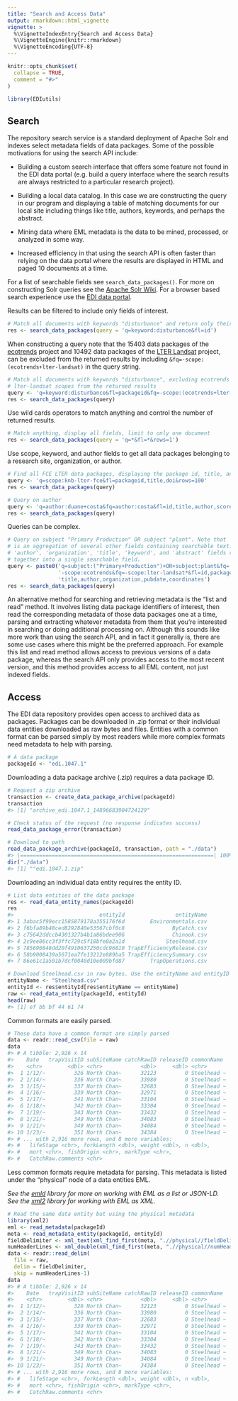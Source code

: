 ```yaml
---
title: "Search and Access Data"
output: rmarkdown::html_vignette
vignette: >
  %\VignetteIndexEntry{Search and Access Data}
  %\VignetteEngine{knitr::rmarkdown}
  %\VignetteEncoding{UTF-8}
---
```


```r
knitr::opts_chunk$set(
  collapse = TRUE,
  comment = "#>"
)
```

```r
library(EDIutils)
```

## Search

The repository search service is a standard deployment of Apache Solr and indexes select metadata fields of data packages. Some of the possible motivations for using the search API include:

* Building a custom search interface that offers some feature not found in the EDI data portal (e.g. build a query interface where the search results are always restricted to a particular research project).

* Building a local data catalog. In this case we are constructing the query in our program and displaying a table of matching documents for our local site including things like title, authors, keywords, and perhaps the abstract. 

* Mining data where EML metadata is the data to be mined, processed, or analyzed in some way.

* Increased efficiency in that using the search API is often faster than relying on the data portal where the results are displayed in HTML and paged 10 documents at a time.

For a list of searchable fields see `search_data_packages()`. For more on constructing Solr queries see the [Apache Solr Wiki](https://cwiki.apache.org/confluence/display/solr/). For a browser based search experience use the [EDI data portal](https://portal.edirepository.org/nis/advancedSearch.jsp).

Results can be filtered to include only fields of interest.

```r
# Match all documents with keywords "disturbance" and return only their IDs
res <- search_data_packages(query = 'q=keyword:disturbance&fl=id')
```

When constructing a query note that the 15403 data packages of the [ecotrends](https://lternet.edu/the-ecotrends-project/) project and 10492 data packages of the [LTER Landsat](https://lternet.edu/lter-remote-sensing-and-geographic-information-system-data/) project, can be excluded from the returned results by including `&fq=-scope:(ecotrends+lter-landsat)` in the query string.

```r
# Match all documents with keywords "disturbance", excluding ecotrends and 
# lter-landsat scopes from the returned results
query <- 'q=keyword:disturbance&fl=packageid&fq=-scope:(ecotrends+lter-landsat)'
res <- search_data_packages(query)
```

Use wild cards operators to match anything and control the number of returned results.

```r
# Match anything, display all fields, limit to only one document
res <- search_data_packages(query = 'q=*&fl=*&rows=1')
```

Use scope, keyword, and author fields to get all data packages belonging to a research site, organization, or author.

```r
# Find all FCE LTER data packages, displaying the package id, title, and DOI
query <- 'q=scope:knb-lter-fce&fl=packageid,title,doi&rows=100'
res <- search_data_packages(query)

# Query on author
query <- 'q=author:duane+costa&fq=author:costa&fl=id,title,author,score'
res <- search_data_packages(query)
```

Queries can be complex.

```r
# Query on subject "Primary Production" OR subject "plant". Note that 'subject'
# is an aggregation of several other fields containing searchable text: 
# 'author', 'organization', 'title', 'keyword', and 'abstract' fields rolled
# together into a single searchable field.
query <- paste0('q=subject:("Primary+Production")+OR+subject:plant&fq=',
                '-scope:ecotrends&fq=-scope:lter-landsat*&fl=id,packageid,',
                'title,author,organization,pubdate,coordinates')
res <- search_data_packages(query)
```

An alternative method for searching and retrieving metadata is the "list and read" method. It involves listing data package identifiers of interest, then read the corresponding metadata of those data packages one at a time, parsing and extracting whatever metadata from them that you're interested in searching or doing additional processing on. Although this sounds like more work than using the search API, and in fact it generally is, there are some use cases where this might be the preferred approach. For example this list and read method allows access to previous versions of a data package, whereas the search API only provides access to the most recent version, and this method provides access to all EML content, not just indexed fields.

## Access

The EDI data repository provides open access to archived data as packages. Packages can be downloaded in .zip format or their individual data entities downloaded as raw bytes and files. Entities with a common format can be parsed simply by most readers while more complex formats need metadata to help with parsing.

```r
# A data package
packageId <- "edi.1047.1"
```

Downloading a data package archive (.zip) requires a data package ID.

```r
# Request a zip archive
transaction <- create_data_package_archive(packageId)
transaction
#> [1] "archive_edi.1047.1_14896683904724129"

# Check status of the request (no response indicates success)
read_data_package_error(transaction)

# Download to path
read_data_package_archive(packageId, transaction, path = "./data")
#> |=============================================================| 100%
dir("./data")
#> [1] ""edi.1047.1.zip"
```

Downloading an individual data entity requires the entity ID.

```r
# List data entities of the data package
res <- read_data_entity_names(packageId)
res
#>                           entityId                entityName
#> 1 3abac5f99ecc1585879178a355176f6d        Environmentals.csv
#> 2 f6bfa89b48ced8292840e53567cbf0c8               ByCatch.csv
#> 3 c75642ddccb4301327b4b1a86bdee906               Chinook.csv
#> 4 2c9ee86cc3f3ffc729c5f18bfe0a2a1d             Steelhead.csv
#> 5 785690848dd20f4910637250cdc96819 TrapEfficiencyRelease.csv
#> 6 58b9000439a5671ea7fe13212e889ba5 TrapEfficiencySummary.csv
#> 7 86e61c1a501b7dcf0040d10e009bfd87        TrapOperations.csv

# Download Steelhead.csv in raw bytes. Use the entityName and entityID as keys.
entityName <- "Steelhead.csv"
entityId <- res$entityId[res$entityName == entityName]
raw <- read_data_entity(packageId, entityId)
head(raw)
#> [1] ef bb bf 44 61 74
```

Common formats are easily parsed.

```r
# These data have a common format are simply parsed
data <- readr::read_csv(file = raw)
data
#> # A tibble: 2,926 x 14
#>    Date   trapVisitID subSiteName catchRawID releaseID commonName 
#>    <chr>        <dbl> <chr>            <dbl>     <dbl> <chr>      
#>  1 1/12/~         326 North Chan~      32123         0 Steelhead ~
#>  2 1/14/~         336 North Chan~      33980         0 Steelhead ~
#>  3 1/15/~         337 North Chan~      32683         0 Steelhead ~
#>  4 1/16/~         339 North Chan~      32971         0 Steelhead ~
#>  5 1/17/~         341 North Chan~      33104         0 Steelhead ~
#>  6 1/18/~         342 North Chan~      33304         0 Steelhead ~
#>  7 1/19/~         343 North Chan~      33432         0 Steelhead ~
#>  8 1/21/~         349 North Chan~      34083         0 Steelhead ~
#>  9 1/21/~         349 North Chan~      34084         0 Steelhead ~
#> 10 1/23/~         351 North Chan~      34384         0 Steelhead ~
#> # ... with 2,916 more rows, and 8 more variables:
#> #   lifeStage <chr>, forkLength <dbl>, weight <dbl>, n <dbl>,
#> #   mort <chr>, fishOrigin <chr>, markType <chr>,
#> #   CatchRaw.comments <chr>
```

Less common formats require metadata for parsing. This metadata is listed under the "physical" node of a data entities EML.

_See the [emld](https://CRAN.R-project.org/package=emld) library for more on working with EML as a list or JSON-LD. See the [xml2](https://CRAN.R-project.org/package=xml2) library for working with EML as XML._

```r
# Read the same data entity but using the physical metadata
library(xml2)
eml <- read_metadata(packageId)
meta <- read_metadata_entity(packageId, entityId)
fieldDelimiter <- xml_text(xml_find_first(meta, ".//physical//fieldDelimiter"))
numHeaderLines <- xml_double(xml_find_first(meta, ".//physical//numHeaderLines"))
data <- readr::read_delim(
  file = raw, 
  delim = fieldDelimiter, 
  skip = numHeaderLines-1)
data
#> # A tibble: 2,926 x 14
#>    Date   trapVisitID subSiteName catchRawID releaseID commonName 
#>    <chr>        <dbl> <chr>            <dbl>     <dbl> <chr>      
#>  1 1/12/~         326 North Chan~      32123         0 Steelhead ~
#>  2 1/14/~         336 North Chan~      33980         0 Steelhead ~
#>  3 1/15/~         337 North Chan~      32683         0 Steelhead ~
#>  4 1/16/~         339 North Chan~      32971         0 Steelhead ~
#>  5 1/17/~         341 North Chan~      33104         0 Steelhead ~
#>  6 1/18/~         342 North Chan~      33304         0 Steelhead ~
#>  7 1/19/~         343 North Chan~      33432         0 Steelhead ~
#>  8 1/21/~         349 North Chan~      34083         0 Steelhead ~
#>  9 1/21/~         349 North Chan~      34084         0 Steelhead ~
#> 10 1/23/~         351 North Chan~      34384         0 Steelhead ~
#> # ... with 2,916 more rows, and 8 more variables:
#> #   lifeStage <chr>, forkLength <dbl>, weight <dbl>, n <dbl>,
#> #   mort <chr>, fishOrigin <chr>, markType <chr>,
#> #   CatchRaw.comments <chr>
```
